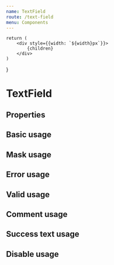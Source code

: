 ```yaml
---
name: TextField
route: /text-field
menu: Components
---
```


    return (
        <div style={{width: `${width}px`}}>
            {children}
        </div>
    )
}

# TextField

## Properties

<PropsTable of={TextField} />

## Basic usage

<Playground wrapper={wrapper()}>
    <TextField name="name"/>
</Playground>

## Mask usage

<Playground wrapper={wrapper()}>
    <TextField mask="(999) 999-99-99" maskChar=" " />
</Playground>

## Error usage

<Playground wrapper={wrapper()}>
    <TextField error={true} noticeText="Name is required" />
</Playground>

## Valid usage

<Playground wrapper={wrapper()}>
        <TextField valid={true} />
</Playground>

## Comment usage

<Playground wrapper={wrapper()}>
    <TextField commentText="Comment" />
</Playground>

## Success text usage

<Playground wrapper={wrapper()}>
    <TextField successText="Field is correct" />
</Playground>

## Disable usage

<Playground wrapper={wrapper()}>
    <TextField disabled={true} />
</Playground>
